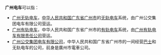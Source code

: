 '''广州电车'''可以指：
* [[广州无轨电车|广州无轨电车]]，[[中华人民共和国|中华人民共和国]][[广东省|广东省]][[广州市|广州市]]的[[无轨电车|无轨电车]]系统，由广州公交集团电车有限公司营运。
* [[广州有轨电车|广州有轨电车]]，中华人民共和国广东省广州市的[[有轨电车|有轨电车]]系统，由[[广州有轨电车有限责任公司|广州有轨电车有限责任公司]]营运。
* [[廣州市電車公司|广州公交集团电车有限公司]]，中华人民共和国广东省广州市的一间经营[[巴士|巴士]]和无轨电车的公司，前身是廣州市電車公司。
{{Disambiguation|Cat=四字消歧义}}